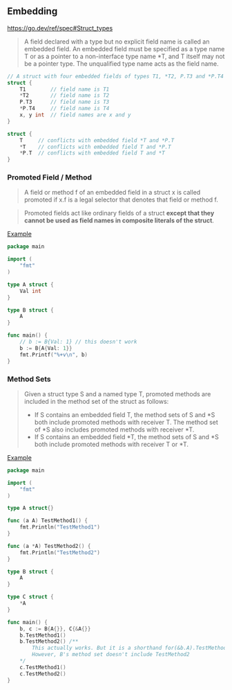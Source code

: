## Embedding

https://go.dev/ref/spec#Struct_types

> A field declared with a type but no explicit field name is called an embedded field. An embedded field must be specified as a type name T 
or as a pointer to a non-interface type name *T, and T itself may not be a pointer type. The unqualified type name acts as the field name.

```go
// A struct with four embedded fields of types T1, *T2, P.T3 and *P.T4
struct {
	T1        // field name is T1
	*T2       // field name is T2
	P.T3      // field name is T3
	*P.T4     // field name is T4
	x, y int  // field names are x and y
}
```

```go
struct {
	T     // conflicts with embedded field *T and *P.T
	*T    // conflicts with embedded field T and *P.T
	*P.T  // conflicts with embedded field T and *T
}
```

### Promoted Field / Method

> A field or method f of an embedded field in a struct x is called promoted if x.f is a legal selector that denotes that field or method f.

> Promoted fields act like ordinary fields of a struct **except that they cannot be used as field names in composite literals of the struct**.

[Example](https://go.dev/play/p/gZO3I-uZtC9)

```go
package main

import (
	"fmt"
)

type A struct {
	Val int
}

type B struct {
	A
}

func main() {
	// b := B{Val: 1} // this doesn't work
	b := B{A{Val: 1}}
	fmt.Printf("%+v\n", b)
}

```

### Method Sets

> Given a struct type S and a named type T, promoted methods are included in the method set of the struct as follows:
> - If S contains an embedded field T, the method sets of S and *S both include promoted methods with receiver T. 
The method set of *S also includes promoted methods with receiver *T.
> - If S contains an embedded field *T, the method sets of S and *S both include promoted methods with receiver T or *T.

[Example](https://go.dev/play/p/48xsm2wenbz)

```go
package main

import (
	"fmt"
)

type A struct{}

func (a A) TestMethod1() {
	fmt.Println("TestMethod1")
}

func (a *A) TestMethod2() {
	fmt.Println("TestMethod2")
}

type B struct {
	A
}

type C struct {
	*A
}

func main() {
	b, c := B{A{}}, C{&A{}}
	b.TestMethod1()
	b.TestMethod2() /** 
        This actually works. But it is a shorthand for(&b.A).TestMethod2(). 
        However, B's method set doesn't include TestMethod2
    */
	c.TestMethod1()
	c.TestMethod2()
}

```



